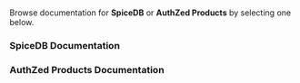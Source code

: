 #

Browse documentation for **SpiceDB** or **AuthZed Products** by selecting one below.


<Cards num={2}>
  <Cards.Card
    image
    arrow
    title="View"
    href="spicedb/getting-started/discovering-spicedb"
  >
    <div className="p-4"><h3>SpiceDB Documentation</h3></div>
  </Cards.Card>
  <Cards.Card image arrow title="View" href="authzed/guides/picking-a-product">
    <div className="p-4"><h3>AuthZed Products Documentation</h3></div>
  </Cards.Card>
</Cards>
